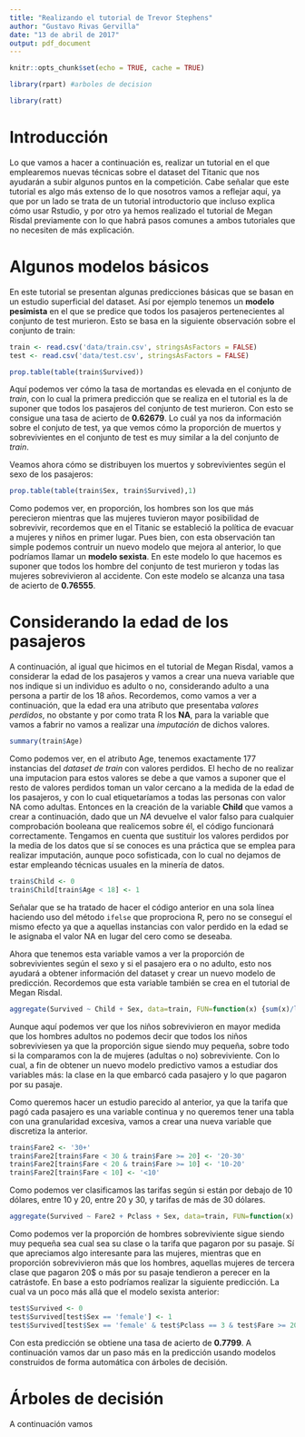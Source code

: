 ```yaml
---
title: "Realizando el tutorial de Trevor Stephens"
author: "Gustavo Rivas Gervilla"
date: "13 de abril de 2017"
output: pdf_document
---
```


```r
knitr::opts_chunk$set(echo = TRUE, cache = TRUE)
```

```r
library(rpart) #arboles de decision

library(ratt)
```


# Introducción

Lo que vamos a hacer a continuación es, realizar un tutorial en el que emplearemos nuevas técnicas sobre el dataset del Titanic que nos ayudarán a subir algunos puntos en la competición. Cabe señalar que este tutorial es algo más extenso de lo que nosotros vamos a reflejar aquí, ya que por un lado se trata de un tutorial introductorio que incluso explica cómo usar Rstudio, y por otro ya hemos realizado el tutorial de Megan Risdal previamente con lo que habrá pasos comunes a ambos tutoriales que no necesiten de más explicación.

# Algunos modelos básicos

En este tutorial se presentan algunas predicciones básicas que se basan en un estudio superficial del dataset. Así por ejemplo tenemos un **modelo pesimista** en el que se predice que todos los pasajeros pertenecientes al conjunto de test murieron. Esto se basa en la siguiente observación sobre el conjunto de train:

```r
train <- read.csv('data/train.csv', stringsAsFactors = FALSE)
test <- read.csv('data/test.csv', stringsAsFactors = FALSE)
```

```r
prop.table(table(train$Survived))
```

Aquí podemos ver cómo la tasa de mortandas es elevada en el conjunto de *train*, con lo cual la primera predicción que se realiza en el tutorial es la de suponer que todos los pasajeros del conjunto de test murieron. Con esto se consigue una tasa de acierto de **0.62679**. Lo cuál ya nos da información sobre el conjuto de test, ya que vemos cómo la proporción de muertos y sobrevivientes en el conjunto de test es muy similar a la del conjunto de *train*.

Veamos ahora cómo se distribuyen los muertos y sobrevivientes según el sexo de los pasajeros:

```r
prop.table(table(train$Sex, train$Survived),1)
```

Como podemos ver, en proporción, los hombres son los que más perecieron mientras que las mujeres tuvieron mayor posibilidad de sobrevivir, recordemos que en el Titanic se estableció la política de evacuar a mujeres y niños en primer lugar. Pues bien, con esta observación tan simple podemos contruir un nuevo modelo que mejora al anterior, lo que podríamos llamar un **modelo sexista**. En este modelo lo que hacemos es suponer que todos los hombre del conjunto de test murieron y todas las mujeres sobrevivieron al accidente. Con este modelo se alcanza una tasa de acierto de **0.76555**.

# Considerando la edad de los pasajeros

A continuación, al igual que hicimos en el tutorial de Megan Risdal, vamos a considerar la edad de los pasajeros y vamos a crear una nueva variable que nos indique si un individuo es adulto o no, considerando adulto a una persona a partir de los 18 años. Recordemos, como vamos a ver a continuación, que la edad era una atributo que presentaba *valores perdidos*, no obstante y por como trata R los **NA**, para la variable que vamos a fabrir no vamos a realizar una *imputación* de dichos valores.

```r
summary(train$Age)
```

Como podemos ver, en el atributo Age, tenemos exactamente 177 instancias del *dataset de train* con valores perdidos. El hecho de no realizar una imputacion para estos valores se debe a que vamos a suponer que el resto de valores perdidos toman un valor cercano a la medida de la edad de los pasajeros, y con lo cual etiquetaríamos a todas las personas con valor NA como adultas. Entonces en la creación de la variable **Child** que vamos a crear a continuación, dado que un *NA* devuelve el valor falso para cualquier comprobación booleana que realicemos sobre él, el código funcionará correctamente. Tengamos en cuenta que sustituir los valores perdidos por la media de los datos que sí se conoces es una práctica que se emplea para realizar imputación, aunque poco sofisticada, con lo cual no dejamos de estar empleando técnicas usuales en la minería de datos.

```r
train$Child <- 0
train$Child[train$Age < 18] <- 1
```

Señalar que se ha tratado de hacer el código anterior en una sola línea haciendo uso del método `ifelse` que proprociona R, pero no se conseguí el mismo efecto ya que a aquellas instancias con valor perdido en la edad se le asignaba el valor NA en lugar del cero como se deseaba.

Ahora que tenemos esta variable vamos a ver la proporción de sobrevivientes según el sexo y si el pasajero era o no adulto, esto nos ayudará a obtener información del dataset y crear un nuevo modelo de predicción. Recordemos que esta variable también se crea en el tutorial de Megan Risdal.

```r
aggregate(Survived ~ Child + Sex, data=train, FUN=function(x) {sum(x)/length(x)})
```

Aunque aquí podemos ver que los niños sobrevivieron en mayor medida que los hombres adultos no podemos decir que todos los niños sobreviviesen ya que la proporción sigue siendo muy pequeña, sobre todo si la comparamos con la de mujeres (adultas o no) sobreviviente. Con lo cual, a fin de obtener un nuevo modelo predictivo vamos a estudiar dos variables más: la clase en la que embarcó cada pasajero y lo que pagaron por su pasaje.

Como queremos hacer un estudio parecido al anterior, ya que la tarifa que pagó cada pasajero es una variable continua y no queremos tener una tabla con una granularidad excesiva, vamos a crear una nueva variable que discretiza la anterior.

```r
train$Fare2 <- '30+'
train$Fare2[train$Fare < 30 & train$Fare >= 20] <- '20-30'
train$Fare2[train$Fare < 20 & train$Fare >= 10] <- '10-20'
train$Fare2[train$Fare < 10] <- '<10'
```

Como podemos ver clasificamos las tarifas según si están por debajo de 10 dólares, entre 10 y 20, entre 20 y 30, y tarifas de más de 30 dólares.

```r
aggregate(Survived ~ Fare2 + Pclass + Sex, data=train, FUN=function(x) {sum(x)/length(x)})
```

Como podemos ver la proporción de hombres sobreviviente sigue siendo muy pequeña sea cual sea su clase o la tarifa que pagaron por su pasaje. Sí que apreciamos algo interesante para las mujeres, mientras que en proporción sobrevivieron más que los hombres, aquellas mujeres de tercera clase que pagaron 20$ o más por su pasaje tendieron a perecer en la catrástofe. En base a esto podríamos realizar la siguiente predicción. La cual va un poco más allá que el modelo sexista anterior:

```r
test$Survived <- 0
test$Survived[test$Sex == 'female'] <- 1
test$Survived[test$Sex == 'female' & test$Pclass == 3 & test$Fare >= 20] <- 0
```

Con esta predicción se obtiene una tasa de acierto de **0.7799**. A continuación vamos dar un paso más en la predicción usando modelos construidos de forma automática con árboles de decisión.

# Árboles de decisión

A continuación vamos 




